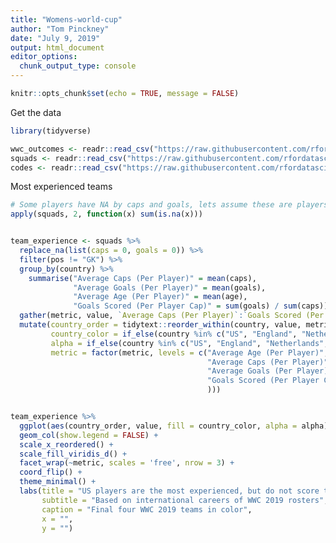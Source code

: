 ```yaml
---
title: "Womens-world-cup"
author: "Tom Pinckney"
date: "July 9, 2019"
output: html_document
editor_options: 
  chunk_output_type: console
---
```


```r
knitr::opts_chunk$set(echo = TRUE, message = FALSE)
```

Get the data
```r
library(tidyverse)

wwc_outcomes <- readr::read_csv("https://raw.githubusercontent.com/rfordatascience/tidytuesday/master/data/2019/2019-07-09/wwc_outcomes.csv")
squads <- readr::read_csv("https://raw.githubusercontent.com/rfordatascience/tidytuesday/master/data/2019/2019-07-09/squads.csv")
codes <- readr::read_csv("https://raw.githubusercontent.com/rfordatascience/tidytuesday/master/data/2019/2019-07-09/codes.csv")
```


Most experienced teams
```r
# Some players have NA by caps and goals, lets assume these are players with no experience
apply(squads, 2, function(x) sum(is.na(x)))


team_experience <- squads %>% 
  replace_na(list(caps = 0, goals = 0)) %>% 
  filter(pos != "GK") %>% 
  group_by(country) %>% 
    summarise("Average Caps (Per Player)" = mean(caps),
              "Average Goals (Per Player)" = mean(goals),
              "Average Age (Per Player)" = mean(age),
              "Goals Scored (Per Player Cap)" = sum(goals) / sum(caps)) %>% 
  gather(metric, value, `Average Caps (Per Player)`:`Goals Scored (Per Player Cap)`) %>% 
  mutate(country_order = tidytext::reorder_within(country, value, metric),
         country_color = if_else(country %in% c("US", "England", "Netherlands", "Sweden"), country, 'not_top_four'),
         alpha = if_else(country %in% c("US", "England", "Netherlands", "Sweden"), 1, 0.95),
         metric = factor(metric, levels = c("Average Age (Per Player)",
                                            "Average Caps (Per Player)",
                                            "Average Goals (Per Player)",
                                            "Goals Scored (Per Player Cap)"
                                            )))


team_experience %>% 
  ggplot(aes(country_order, value, fill = country_color, alpha = alpha)) +
  geom_col(show.legend = FALSE) +
  scale_x_reordered() +
  scale_fill_viridis_d() +
  facet_wrap(~metric, scales = 'free', nrow = 3) +
  coord_flip() +
  theme_minimal() +
  labs(title = "US players are the most experienced, but do not score the most goals per player cap",
       subtitle = "Based on international careers of WWC 2019 rosters",
       caption = "Final four WWC 2019 teams in color",
       x = "",
       y = "")
```

